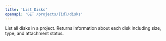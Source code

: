 ```yaml
---
title: 'List Disks'
openapi: 'GET /projects/{id}/disks'
---
```


List all disks in a project. Returns information about each disk including size, type, and attachment status. 